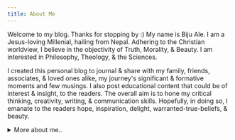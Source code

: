 ```yaml
---
title: About Me
---
```



<AboutImage />

Welcome to my blog. Thanks for stopping by :) My name is Biju Ale. I am a Jesus-loving Millenial, hailing from Nepal. Adhering to the Christian worldview, I believe in the objectivity of Truth, Morality, & Beauty. I am interested in Philosophy, Theology, & the Sciences.

I created this personal blog to journal & share with my family, friends, associates, & loved ones alike, my journey's significant & formative moments and few musings. I also post educational content that could be of interest & insight, to the readers. The overall aim is to hone my critical thinking, creativity, writing, & communication skills. Hopefully, in doing so, I emanate to the readers hope, inspiration, delight, warranted-true-beliefs, & beauty.

<details class="details-animated ">
<summary>More about me..</summary>

# Hobbies

I love to travel, take pictures (Sans a dedicated/pro camera; I've been employing my battered but steadfast iPhone 4s, since 2012), arts and crafts, cycling (I rode a hardtail - 'Trek 4900' - daily ~20km for over 6 years, but sadly am now parted with it), & hiking. I love to uplift the deprived & the minorities around me, to the best of my ability & degree. I love Dogs very much. I am an aesthete. I love to watch old classic flicks akin to Hitchcock's. My favorite shows are Batman, X-Men, Full house, Freaks & Geeks, and Robert L. Kuhn's Close To Truth. I miss the beloved 90s.

I adore music by Stravinsky, Beethoven, Symphony X, Creed, Buckethead, Kenny G, & Karna Das (a legendary Nepali singer). Some of my favorite authors are Dostoyevsky, CS Lewis, JRR Tolkien, Richard Swinburne, William L Craig, & R Zacharias.

# Aversions

Some things I avert and abhor: postmodernism, scientism, jingoism, cronyism, logical fallacies, discrimination, despotism, radicalism, collusion, & sin.

</details>
